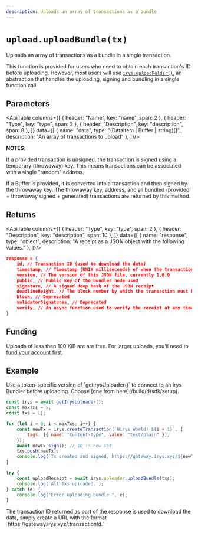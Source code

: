 ```yaml
---
description: Uploads an array of transactions as a bundle
---
```



# `upload.uploadBundle(tx)`

Uploads an array of transactions as a bundle in a single transaction.

This function is provided for users who need to obtain each transaction's ID before uploading. However, most users will use [`irys.uploadFolder()`](./uploadFolder), an abstraction that handles the uploading, signing and bundling in a single function call.

## Parameters

<ApiTable columns={[
	{ header: "Name", key: "name", span: 2 },
	{ header: "Type", key: "type", span: 2 },
	{ header: "Description", key: "description", span: 8 },
]} data={[
	  { name: "data", type: "(DataItem | Buffer | string)[]", description: "An array of transactions to upload" },
]}/>


**NOTES**:

If a provided transaction is unsigned, the transaction is signed using a temporary (throwaway) key. 
This means transactions can be associated with a single "random" address. 

If a Buffer is provided, it is converted into a transaction and then signed by the throwaway key. The throwaway key, address, and all bundled (provided + throwaway signed + generated) transactions are returned by this method.


## Returns

<ApiTable columns={[
	{ header: "Type", key: "type", span: 2 },
	{ header: "Description", key: "description", span: 10 },
]} data={[
	  { name: "response", type: "object", description: "A receipt as a JSON object with the following values." },
]}/>

```json
response = {
	id, // Transaction ID (used to download the data)
	timestamp, // Timestamp (UNIX milliseconds) of when the transaction was created and verified
	version, // The version of this JSON file, currently 1.0.0
	public, // Public key of the bundler node used
	signature, // A signed deep hash of the JSON receipt
	deadlineHeight, // The block number by which the transaction must be finalized
	block, // Deprecated
	validatorSignatures, // Deprecated
	verify, // An async function used to verify the receipt at any time
}
```

## Funding

Uploads of less than 100 KiB are are free. For larger uploads, you'll need to [fund your account first](/build/d/sdk/payment/fund). 

## Example

<Callout type="info" emoji="ℹ️">
	Use a token-specific version of `getIrysUploader()` to connect to an Irys Bundler before uploading. Choose [one from here](/build/d/sdk/setup).  
</Callout>

```js
const irys = await getIrysUploader();
const maxTxs = 5;
const txs = [];

for (let i = 0; i < maxTxs; i++) {
	const newTx = irys.createTransaction(`Hirys World! ${i + 1}`, {
		tags: [{ name: "Content-Type", value: "text/plain" }],
	});
	await newTx.sign(); // ID is now set
	txs.push(newTx);
	console.log(`Tx created and signed, https://gateway.irys.xyz/${newTx.id}`);
}

try {
	const uploadReceipt = await irys.uploader.uploadBundle(txs);
	console.log(`All Txs uploaded.`);
} catch (e) {
	console.log("Error uploading bundle ", e);
}
```

<Callout type="info" emoji="ℹ️">
	The transaction ID returned as part of the response is used to download the data, simply create a URL with the format
	`https://gateway.irys.xyz/:transactionId.`
</Callout>
